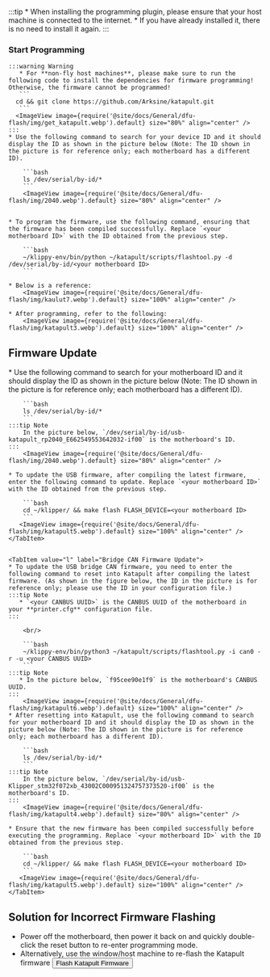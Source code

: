 :::tip
    * When installing the programming plugin, please ensure that your host machine is connected to the internet.
    * If you have already installed it, there is no need to install it again.
:::

### Start Programming

    :::warning Warning
       * For **non-fly host machines**, please make sure to run the following code to install the dependencies for firmware programming! Otherwise, the firmware cannot be programmed!
       ```
      cd && git clone https://github.com/Arksine/katapult.git
       ```
      <ImageView image={require('@site/docs/General/dfu-flash/img/get_katapult.webp').default} size="80%" align="center" />
    :::
    * Use the following command to search for your device ID and it should display the ID as shown in the picture below (Note: The ID shown in the picture is for reference only; each motherboard has a different ID).

        ```bash
        ls /dev/serial/by-id/*
        ```
        <ImageView image={require('@site/docs/General/dfu-flash/img/2040.webp').default} size="80%" align="center" />


    * To program the firmware, use the following command, ensuring that the firmware has been compiled successfully. Replace `<your motherboard ID>` with the ID obtained from the previous step.

        ```bash
        ~/klippy-env/bin/python ~/katapult/scripts/flashtool.py -d /dev/serial/by-id/<your motherboard ID>
        ```

    * Below is a reference:
        <ImageView image={require('@site/docs/General/dfu-flash/img/kaulut7.webp').default} size="100%" align="center" />

    * After programming, refer to the following:
        <ImageView image={require('@site/docs/General/dfu-flash/img/katapult3.webp').default} size="100%" align="center" />

## Firmware Update

<Tabs>
    <TabItem value="w" label="USB Firmware Update" default>
    * Use the following command to search for your motherboard ID and it should display the ID as shown in the picture below (Note: The ID shown in the picture is for reference only; each motherboard has a different ID).

        ```bash
        ls /dev/serial/by-id/*
        ```
    :::tip Note
        In the picture below, `/dev/serial/by-id/usb-katapult_rp2040_E662549553642032-if00` is the motherboard's ID.
    :::
        <ImageView image={require('@site/docs/General/dfu-flash/img/2040.webp').default} size="80%" align="center" />

    * To update the USB firmware, after compiling the latest firmware, enter the following command to update. Replace `<your motherboard ID>` with the ID obtained from the previous step.

        ```bash
        cd ~/klipper/ && make flash FLASH_DEVICE=<your motherboard ID>
        ```
       <ImageView image={require('@site/docs/General/dfu-flash/img/katapult5.webp').default} size="100%" align="center" />
    </TabItem>


    <TabItem value="l" label="Bridge CAN Firmware Update">
    * To update the USB bridge CAN firmware, you need to enter the following command to reset into Katapult after compiling the latest firmware. (As shown in the figure below, the ID in the picture is for reference only; please use the ID in your configuration file.)
    :::tip Note
       * `<your CANBUS UUID>` is the CANBUS UUID of the motherboard in your **printer.cfg** configuration file.
    :::
        
        <br/>

        ```bash
        ~/klippy-env/bin/python3 ~/katapult/scripts/flashtool.py -i can0 -r -u <your CANBUS UUID>
        ```
    :::tip Note
       * In the picture below, `f95cee90e1f9` is the motherboard's CANBUS UUID.
    :::
        <ImageView image={require('@site/docs/General/dfu-flash/img/katapult6.webp').default} size="100%" align="center" />
    * After resetting into Katapult, use the following command to search for your motherboard ID and it should display the ID as shown in the picture below (Note: The ID shown in the picture is for reference only; each motherboard has a different ID).

        ```bash
        ls /dev/serial/by-id/*
        ```
    :::tip Note
        In the picture below, `/dev/serial/by-id/usb-Klipper_stm32f072xb_43002C000951324757373520-if00` is the motherboard's ID.
    :::
        <ImageView image={require('@site/docs/General/dfu-flash/img/katapult4.webp').default} size="80%" align="center" />

    * Ensure that the new firmware has been compiled successfully before executing the programming. Replace `<your motherboard ID>` with the ID obtained from the previous step.

        ```bash
        cd ~/klipper/ && make flash FLASH_DEVICE=<your motherboard ID>
        ```
       <ImageView image={require('@site/docs/General/dfu-flash/img/katapult5.webp').default} size="100%" align="center" />
    </TabItem>

</Tabs>

## Solution for Incorrect Firmware Flashing

* Power off the motherboard, then power it back on and quickly double-click the reset button to re-enter programming mode.
* Alternatively, use the window/host machine to re-flash the Katapult firmware <Button variant="contained" disableElevation href="/docs/ProductDoc/MainBoard/fly-d/fly-d5/flash/bl#enter-dfu-programming-mode">Flash Katapult Firmware</Button>
